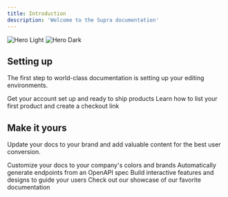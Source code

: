 ```yaml
---
title: Introduction
description: 'Welcome to the Supra documentation'
---
```


<img
  className='block dark:hidden'
  src='/images/hero-light.svg'
  alt='Hero Light'
/>
<img
  className='hidden dark:block'
  src='/images/hero-dark.svg'
  alt='Hero Dark'
/>

## Setting up

The first step to world-class documentation is setting up your editing environments.

<CardGroup cols={2}>
  <Card title='Quickstart' icon='pen-to-square' href='/quickstart'>
    Get your account set up and ready to ship products
  </Card>
  <Card title='Listing Products' icon='image' href='/products'>
    Learn how to list your first product and create a checkout link
  </Card>
</CardGroup>

## Make it yours

Update your docs to your brand and add valuable content for the best user conversion.

<CardGroup cols={2}>
  <Card
    title='Customize Style'
    icon='palette'
    href='https://mintlify.com/docs/settings/global'
  >
    Customize your docs to your company's colors and brands
  </Card>
  <Card
    title='Reference APIs'
    icon='code'
    href='https://mintlify.com/docs/api-playground/openapi'
  >
    Automatically generate endpoints from an OpenAPI spec
  </Card>
  <Card
    title='Add Components'
    icon='screwdriver-wrench'
    href='https://mintlify.com/docs/components/accordion'
  >
    Build interactive features and designs to guide your users
  </Card>
  <Card
    title='Get Inspiration'
    icon='stars'
    href='https://mintlify.com/showcase'
  >
    Check out our showcase of our favorite documentation
  </Card>
</CardGroup>
